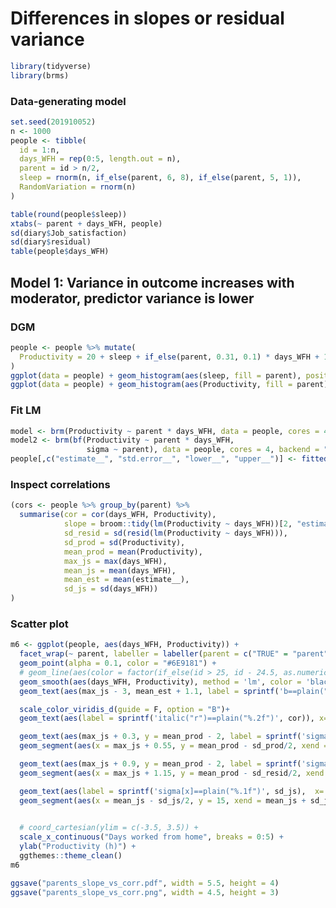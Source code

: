 # Differences in slopes or residual variance

```r
library(tidyverse)
library(brms)
```



### Data-generating model
```r
set.seed(201910052)
n <- 1000
people <- tibble(
  id = 1:n,
  days_WFH = rep(0:5, length.out = n),
  parent = id > n/2,
  sleep = rnorm(n, if_else(parent, 6, 8), if_else(parent, 5, 1)),
  RandomVariation = rnorm(n)
)

table(round(people$sleep))
xtabs(~ parent + days_WFH, people)
sd(diary$Job_satisfaction)
sd(diary$residual)
table(people$days_WFH)
```


## Model 1: Variance in outcome increases with moderator, predictor variance is lower
### DGM
```r
people <- people %>% mutate(
  Productivity = 20 + sleep + if_else(parent, 0.31, 0.1) * days_WFH + 1.75 * RandomVariation
)
ggplot(data = people) + geom_histogram(aes(sleep, fill = parent), position = position_identity(), alpha = 0.4)
ggplot(data = people) + geom_histogram(aes(Productivity, fill = parent), position = position_identity(), alpha = 0.4)
```

### Fit LM
```r
model <- brm(Productivity ~ parent * days_WFH, data = people, cores = 4, backend = "cmdstanr", file = "productivity_parents_mean2")
model2 <- brm(bf(Productivity ~ parent * days_WFH, 
                 sigma ~ parent), data = people, cores = 4, backend = "cmdstanr", file = "productivity_parents_mean_sigma2")
people[,c("estimate__", "std.error__", "lower__", "upper__")] <- fitted(model, re_formula = NA)
```

### Inspect correlations
```r
(cors <- people %>% group_by(parent) %>%
  summarise(cor = cor(days_WFH, Productivity),
            slope = broom::tidy(lm(Productivity ~ days_WFH))[2, "estimate"][[1]],
            sd_resid = sd(resid(lm(Productivity ~ days_WFH))),
            sd_prod = sd(Productivity),
            mean_prod = mean(Productivity),
            max_js = max(days_WFH),
            mean_js = mean(days_WFH),
            mean_est = mean(estimate__),
            sd_js = sd(days_WFH))
)
```

### Scatter plot
```r
m6 <- ggplot(people, aes(days_WFH, Productivity)) +
  facet_wrap(~ parent, labeller = labeller(parent = c("TRUE" = "parent", "FALSE" = "non-parent"))) +
  geom_point(alpha = 0.1, color = "#6E9181") +
  # geom_line(aes(color = factor(if_else(id > 25, id - 24.5, as.numeric(id)))), stat = "smooth", method = 'lm', alpha = 0.3) +
  geom_smooth(aes(days_WFH, Productivity), method = 'lm', color = 'black') +
  geom_text(aes(max_js - 3, mean_est + 1.1, label = sprintf('b==plain("%.2f")', slope)), data = cors, hjust = 0, parse = TRUE, size = 3) +

  scale_color_viridis_d(guide = F, option = "B")+
  geom_text(aes(label = sprintf('italic("r")==plain("%.2f")', cor)), x= 0.5, y=39, data = cors, hjust = 0, parse = TRUE, size = 3) +

  geom_text(aes(max_js + 0.3, y = mean_prod - 2, label = sprintf('sigma[y]==plain("%.2f")', sd_prod)),, data = cors, hjust = 0, parse = TRUE, size = 3, angle = 90) +
  geom_segment(aes(x = max_js + 0.55, y = mean_prod - sd_prod/2, xend = max_js + 0.55, yend = mean_prod + sd_prod/2), data = cors, size = 1, color = "#219FD8") +

  geom_text(aes(max_js + 0.9, y = mean_prod - 2, label = sprintf('sigma[res(y)]==plain("%.2f")', sd_resid)),, data = cors, hjust = 0, parse = TRUE, size = 3, angle = 90) +
  geom_segment(aes(x = max_js + 1.15, y = mean_prod - sd_resid/2, xend = max_js + 1.15, yend = mean_prod + sd_resid/2), data = cors, size = 1, color = "#219FD8") +

  geom_text(aes(label = sprintf('sigma[x]==plain("%.1f")', sd_js),  x= mean_js - .7, y = 16), data = cors, hjust = 0, parse = TRUE, size = 3) +
  geom_segment(aes(x = mean_js - sd_js/2, y = 15, xend = mean_js + sd_js/2, yend = 15), data = cors, size = 1, color = "#219FD8") +
  

  # coord_cartesian(ylim = c(-3.5, 3.5)) +
  scale_x_continuous("Days worked from home", breaks = 0:5) +
  ylab("Productivity (h)") +
  ggthemes::theme_clean()
m6

ggsave("parents_slope_vs_corr.pdf", width = 5.5, height = 4)
ggsave("parents_slope_vs_corr.png", width = 4.5, height = 3)
```


